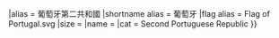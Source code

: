 {{{{{1<noinclude>|country showdata</noinclude>}}}
|alias = 葡萄牙第二共和國
|shortname alias = 葡萄牙
|flag alias = Flag of Portugal.svg
|size = {{{size|}}}
|name = {{{name|}}}
<noinclude>
|cat = Second Portuguese Republic
</noinclude>
}}